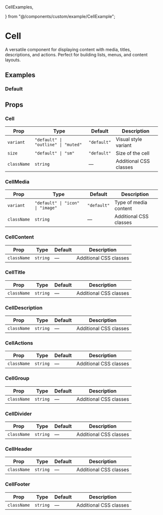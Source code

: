   CellExamples,

} from "@/components/custom/example/CellExample";

# Cell

A versatile component for displaying content with media, titles, descriptions, and actions. Perfect for building lists, menus, and content layouts.

<InstallTabs components="Cell" />

## Examples

### Default

<CellExamples />

## Props

### Cell

| Prop        | Type                                | Default     | Description            |
| ----------- | ----------------------------------- | ----------- | ---------------------- |
| `variant`   | `"default" \| "outline" \| "muted"` | `"default"` | Visual style variant   |
| `size`      | `"default" \| "sm"`                 | `"default"` | Size of the cell       |
| `className` | `string`                            | —           | Additional CSS classes |

### CellMedia

| Prop        | Type                             | Default     | Description            |
| ----------- | -------------------------------- | ----------- | ---------------------- |
| `variant`   | `"default" \| "icon" \| "image"` | `"default"` | Type of media content  |
| `className` | `string`                         | —           | Additional CSS classes |

### CellContent

| Prop        | Type     | Default | Description            |
| ----------- | -------- | ------- | ---------------------- |
| `className` | `string` | —       | Additional CSS classes |

### CellTitle

| Prop        | Type     | Default | Description            |
| ----------- | -------- | ------- | ---------------------- |
| `className` | `string` | —       | Additional CSS classes |

### CellDescription

| Prop        | Type     | Default | Description            |
| ----------- | -------- | ------- | ---------------------- |
| `className` | `string` | —       | Additional CSS classes |

### CellActions

| Prop        | Type     | Default | Description            |
| ----------- | -------- | ------- | ---------------------- |
| `className` | `string` | —       | Additional CSS classes |

### CellGroup

| Prop        | Type     | Default | Description            |
| ----------- | -------- | ------- | ---------------------- |
| `className` | `string` | —       | Additional CSS classes |

### CellDivider

| Prop        | Type     | Default | Description            |
| ----------- | -------- | ------- | ---------------------- |
| `className` | `string` | —       | Additional CSS classes |

### CellHeader

| Prop        | Type     | Default | Description            |
| ----------- | -------- | ------- | ---------------------- |
| `className` | `string` | —       | Additional CSS classes |

### CellFooter

| Prop        | Type     | Default | Description            |
| ----------- | -------- | ------- | ---------------------- |
| `className` | `string` | —       | Additional CSS classes |
